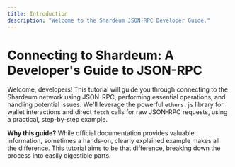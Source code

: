 ```yaml
---
title: Introduction
description: "Welcome to the Shardeum JSON-RPC Developer Guide."
---
```


# Connecting to Shardeum: A Developer's Guide to JSON-RPC

Welcome, developers! This tutorial will guide you through connecting to the Shardeum network using JSON-RPC, performing essential operations, and handling potential issues. We'll leverage the powerful `ethers.js` library for wallet interactions and direct `fetch` calls for raw JSON-RPC requests, using a practical, step-by-step example.

**Why this guide?** While official documentation provides valuable information, sometimes a hands-on, clearly explained example makes all the difference. This tutorial aims to be that difference, breaking down the process into easily digestible parts. 